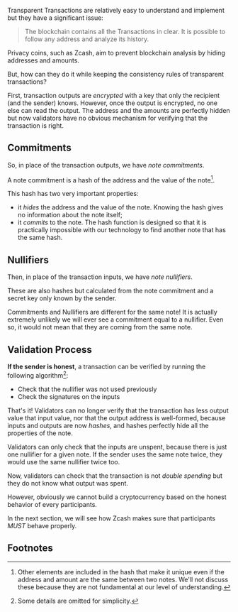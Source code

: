
Transparent Transactions are relatively easy to 
understand and implement but they have a 
significant issue: 

> The blockchain contains all the Transactions
in clear. It is possible to follow
any address and analyze its history.

Privacy coins, such as Zcash, aim to prevent
blockchain analysis by hiding addresses and amounts.

But, how can they do it while keeping the consistency
rules of transparent transactions?

First, transaction outputs are *encrypted* with a key
that only the recipient (and the sender) knows.
However, once the output is encrypted, no one else
can read the output. The address and the amounts are 
perfectly hidden but now validators have no obvious
mechanism for verifying that the transaction is
right.

## Commitments

So, in place of the transaction outputs, we have
*note commitments*.

A note commitment is a hash of the address and the value
of the note[^1].

This hash has two very important properties:
- it *hides* the address and the value of the note.
Knowing the hash gives no information about the note itself;
- it *commits* to the note. The hash function is designed
so that it is practically impossible with our technology
to find another note that has the same hash.

## Nullifiers

Then, in place of the transaction inputs, we have *note
nullifiers*.

These are also hashes but calculated from the note commitment
and a secret key only known by the sender.

<Callout>
Commitments and Nullifiers are different for the same note!
It is actually extremely unlikely we will ever see a commitment
equal to a nullifier. Even so, it would not mean that they are
coming from the same note.
</Callout>

## Validation Process

**If the sender is honest**, a transaction can be verified
by running the following algorithm[^2]:
- Check that the nullifier was not used previously
- Check the signatures on the inputs

That's it! Validators can no longer verify that the transaction
has less output value that input value, nor that the 
output address is well-formed, because inputs and outputs
are now *hashes*, and hashes perfectly hide all the properties
of the note.

Validators can only check that the inputs are unspent,
because there is just one nullifier for a given note.
If the sender uses the same note twice, they would use
the same nullifier twice too.

Now, validators can check that the transaction is not
*double spending* but they do not know what output
was spent.

However, obviously we cannot build a cryptocurrency
based on the honest behavior of every participants.

In the next section, we will see how Zcash makes sure
that participants *MUST* behave properly.

## Footnotes

[^1]: Other elements are included in the hash
that make it unique even if the address and amount
are the same between two notes. We'll not discuss
these because they are not fundamental at our level
of understanding.
[^2]: Some details are omitted for simplicity.
